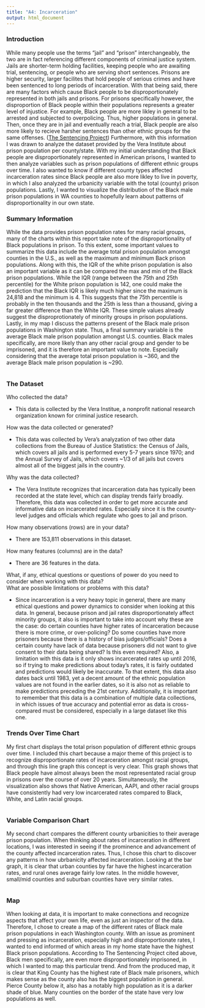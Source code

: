 ```yaml
---
title: "A4: Incarceration"
output: html_document
---
```


### Introduction

While many people use the terms "jail" and "prison" interchangeably, the two are in fact referencing different components of criminal justice system. Jails are shorter-term holding facilities, keeping people who are awaiting trial, sentencing, or people who are serving short sentences. Prisons are higher security, larger facilites that hold people of serious crimes and have been sentenced to long periods of incarceration. With that being said, there are many factors which cause Black people to be disproportionately represented in both jails and prisons. For prisons specifically however, the disproportion of Black people within their populations represents a greater level of injustice. For example, Black people are more likley in general to be arrested and subjected to overpolicing. Thus, higher populations in general. Then, once they are in jail and eventually reach a trial, Black people are also more likely to recieve harsher sentences than other ethnic groups for the same offenses. ([The Sentencing Project](https://www.sentencingproject.org/reports/one-in-five-ending-racial-inequity-in-incarceration/)) Furthermore, with this information I was drawn to analyze the dataset provided by the Vera Institute about prison population per county/state. With my initial understanding that Black people are disproportionately represented in American prisons, I wanted to then analyze variables such as prison populations of different ethnic groups over time. I also wanted to know if different county types affected incarceration rates since Black people are also more likley to live in poverty, in which I also analyzed the urbanicity variable with the total (county) prison populations. Lastly, I wanted to visualize the distribution of the Black male prison populations in WA counties to hopefully learn about patterns of disproportionality in our own state.

### Summary Information

While the data provides prison population rates for many racial groups, many of the charts within this report take note of the disproportionality of Black populations in prison. To this extent, some important values to summarize this data include the average total prison population amongst counties in the U.S., as well as the maximum and minimum Back prison populations. Along with this, the IQR of the white prison population is also an important variable as it can be compared the max and min of the Black prison populations. While the IQR (range between the 75th and 25th percentile) for the White prison population is 142, one could make the prediction that the Black IQR is likely much higher since the maximum is 24,818 and the minimum is 4. This suggests that the 75th percentile is probably in the ten thousands and the 25th is less than a thousand, giving a far greater difference than the White IQR. These simple values already suggest the disproprotionately of minority groups in prison populations. Lastly, in my map I discuss the patterns present of the Black male prison populations in Washington state. Thus, a final summary variable is the average Black male prison population amongst U.S. counties. Black males specifically, are more likely than any other racial group and gender to be imprisoned, and it is therefore an important value to note. Especially considering that the average total prison population is ~360, and the average Black male prison population is ~290.

``````r

``````

### The Dataset

Who collected the data?

  - This data is collected by the Vera Institue, a nonprofit national research organization known for criminal justice research.

How was the data collected or generated?

  - This data was collected by Vera's analyzation of two other data collections from the Bureau of Justice Statistics: the Census of Jails, which covers all jails and is performed every 5-7 years since 1970; and the Annual Survey of Jails, which covers ~1/3 of all jails but covers almost all of the biggest jails in the country.

Why was the data collected?

  - The Vera Institute recognizes that incarceration data has typically been recorded at the state level, which can display trends fairly broadly. Therefore, this data was collected in order to get more accurate and informative data on incarcerated rates. Especially since it is the county-level judges and officials which regulate who goes to jail and prison.

How many observations (rows) are in your data?  

  - There are 153,811 observations in this dataset.

How many features (columns) are in the data?  

  - There are 36 features in the data.

What, if any, ethical questions or questions of power do you need to consider when working with this data?  
What are possible limitations or problems with this data?

  - Since incarceration is a very heavy topic in general, there are many ethical questions and power dynamics to consider when looking at this data. In general, because prison and jail rates disproportionately affect minority groups, it also is important to take into account why these are the case: do certain counties have higher rates of incarceration because there is more crime, or over-policing? Do some counties have more prisoners because there is a history of bias judges/officials? Does a certain county have lack of data because prisoners did not want to give consent to their data being shared? Is this even required? Also, a limitation with this data is it only shows incarcerated rates up until 2016, so if trying to make predictions about today's rates, it is fairly outdated and predictions would likely be inaccurate. To that extent, this data also dates back until 1983, yet a decent amount of the ethnic population values are not found in the earlier dates, so it is also not as reliable to make predictions preceding the 21st century. Additionally, it is important to remember that this data is a combination of multiple data collections, in which issues of true accuracy and potential error as data is cross-compared must be considered, especially in a large dataset like this one.


### Trends Over Time Chart

My first chart displays the total prison population of different ethnic groups over time. I included this chart because a major theme of this project is to recognize disproportionate rates of incarceration amongst racial groups, and through this line graph this concept is very clear. This graph shows that Black people have almost always been the most representated racial group in prisons over the course of over 20 years. Simultaneously, the visualization also shows that Native American, AAPI, and other racial groups have consistently had very low incarcerated rates compared to Black, White, and Latin racial groups.

``````r

``````


### Variable Comparison Chart

My second chart compares the different county urbanicities to their average prison population. When thinking about rates of incarceration in different locations, I was interested in seeing if the prominence and advancement of the county affected incarceration rates. Thus, I chose this chart to discover any patterns in how ubrbanicity affected incarceration. Looking at the bar graph, it is clear that urban counties by far have the highest incarceration rates, and rural ones average fairly low rates. In the middle however, small/mid counties and suburban counties have very similar rates.

``````r

``````


### Map

When looking at data, it is important to make connections and recognize aspects that affect your own life, even as just an inspector of the data. Therefore, I chose to create a map of the different rates of Black male prison populations in each Washington county. With an issue as prominent and pressing as incarceration, especially high and disproportionate rates, I wanted to end informed of which areas in my home state have the highest Black prison populations. According to The Sentencing Project cited above, Black men specifically, are even more disproportionately imprisoned, in which I wanted to map this particular trend. And from the produced map, it is clear that King County has the highest rate of Black male prisoners, which makes sense as the county also has the biggest population in general. Pierce County below it, also has a notably high population as it is a darker shade of blue. Many counties on the border of the state have very low populations as well.

``````r

``````